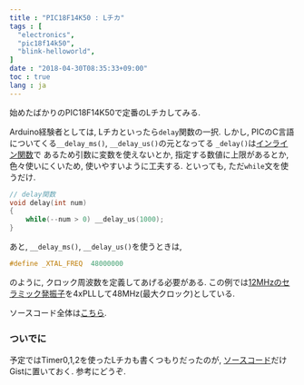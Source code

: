 ```yaml
---
title : "PIC18F14K50 : Lチカ"
tags : [
  "electronics",
  "pic18f14k50",
  "blink-helloworld",
]
date : "2018-04-30T08:35:33+09:00"
toc : true
lang : ja
---
```


始めたばかりのPIC18F14K50で定番のLチカしてみる.

Arduino経験者としては, Lチカといったら`delay`関数の一択.
しかし, PICのC言語についてくる`__delay_ms()`, `__delay_us()`の元となってる
`_delay()`は[インライン関数](https://ja.wikipedia.org/wiki/%E3%82%A4%E3%83%B3%E3%83%A9%E3%82%A4%E3%83%B3%E9%96%A2%E6%95%B0)で
あるため引数に変数を使えないとか,
指定する数値に上限があるとか,
色々使いにくいため, 使いやすいように工夫する.
といっても, ただ`while`文を使うだけ.

```c
// delay関数
void delay(int num)
{
    while(--num > 0) __delay_us(1000);
}
```

あと, `__delay_ms()`, `__delay_us()`を使うときは,

```c
#define _XTAL_FREQ  48000000
```

のように, クロック周波数を定義してあげる必要がある. この例では[12MHzのセラミック発振子](http://akizukidenshi.com/catalog/g/gP-02740/)を4xPLLして48MHz(最大クロック)としている.

ソースコード全体は[こちら](https://gist.github.com/xiupos/76f57229bf9200c05c2cab816442247f).

### ついでに

予定ではTimer0,1,2を使ったLチカも書くつもりだったのが, [ソースコード](https://gist.github.com/xiupos/d74930f41ea1c25548fe041289cab217)だけGistに置いておく. 参考にどうぞ.
